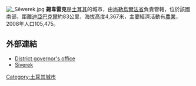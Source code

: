 [[Image:_Sêwerek.jpg|thumb]]	
'''錫韋雷克'''是[[土耳其|土耳其]]的城市，由[[尚勒烏爾法省|尚勒烏爾法省]]負責管轄，位於該國南部，距離[[迪亞巴克爾|迪亞巴克爾]]約83公里，海拔高度4,367米，主要經濟活動有[[農業|農業]]，2008年人口105,475。

==外部連結==
* [http://www.siverek.gov.tr/ District governor's office] {{Wayback|url=http://www.siverek.gov.tr/ |date=20090720055506 }}
* [https://web.archive.org/web/20090710025440/http://www.sivereknet.com/ Siverek]

{{Turkey-geo-stub}}
[[Category:土耳其城市|Category:土耳其城市]]